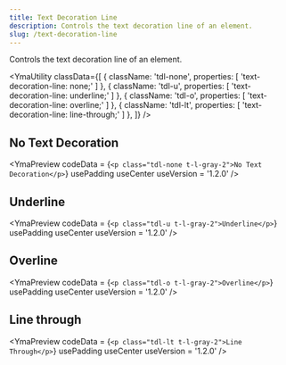 ```yaml
---
title: Text Decoration Line
description: Controls the text decoration line of an element.
slug: /text-decoration-line
---
```



Controls the text decoration line of an element.

<YmaUtility
  classData={[
    {
      className: 'tdl-none',
      properties: [
        'text-decoration-line: none;'
      ]
    },
    {
      className: 'tdl-u',
      properties: [
        'text-decoration-line: underline;'
      ]
    },
    {
      className: 'tdl-o',
      properties: [
        'text-decoration-line: overline;'
      ]
    },
    {
      className: 'tdl-lt',
      properties: [
        'text-decoration-line: line-through;'
      ]
    },
  ]}
/>

## No Text Decoration

<YmaPreview
  codeData = {`<p class="tdl-none t-l-gray-2">No Text Decoration</p>`}
  usePadding
  useCenter
  useVersion = '1.2.0'
/>

## Underline

<YmaPreview
  codeData = {`<p class="tdl-u t-l-gray-2">Underline</p>`}
  usePadding
  useCenter
  useVersion = '1.2.0'
/>

## Overline

<YmaPreview
  codeData = {`<p class="tdl-o t-l-gray-2">Overline</p>`}
  usePadding
  useCenter
  useVersion = '1.2.0'
/>

## Line through

<YmaPreview
  codeData = {`<p class="tdl-lt t-l-gray-2">Line Through</p>`}
  usePadding
  useCenter
  useVersion = '1.2.0'
/>